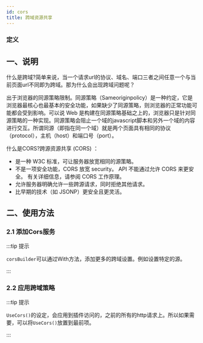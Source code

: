 ```yaml
---
id: cors
title: 跨域资源共享
---
```



### 定义

<TouchSocketHttpDefinition />


## 一、说明

什么是跨域?简单来说，当一个请求url的协议、域名、端口三者之间任意一个与当前页面url不同即为跨域。那为什么会出现跨域问题呢？

出于浏览器的同源策略限制。同源策略（Sameoriginpolicy）是一种约定，它是浏览器最核心也最基本的安全功能，如果缺少了同源策略，则浏览器的正常功能可能都会受到影响。可以说 Web 是构建在同源策略基础之上的，浏览器只是针对同源策略的一种实现。同源策略会阻止一个域的javascript脚本和另外一个域的内容进行交互。所谓同源（即指在同一个域）就是两个页面具有相同的协议（protocol），主机（host）和端口号（port）。


什么是CORS?跨源资源共享 (CORS) ：

- 是一种 W3C 标准，可让服务器放宽相同的源策略。
- 不是一项安全功能，CORS 放宽 security。 API 不能通过允许 CORS 来更安全。 有关详细信息，请参阅 CORS 工作原理。
- 允许服务器明确允许一些跨源请求，同时拒绝其他请求。
- 比早期的技术（如 JSONP）更安全且更灵活。

## 二、使用方法

### 2.1 添加Cors服务

<CustomCodeBlock region="Http服务器添加跨域服务"/>

:::tip 提示

`corsBuilder`可以通过With方法，添加更多的跨域设置。例如设置特定的源。

:::  

### 2.2 应用跨域策略

<CustomCodeBlock region="应用跨域策略"/>

:::tip 提示

`UseCors()`的设定，会应用到插件访问的，之前的所有的http请求上。所以如果需要，可以将`UseCors()`放置到最前项。

:::  